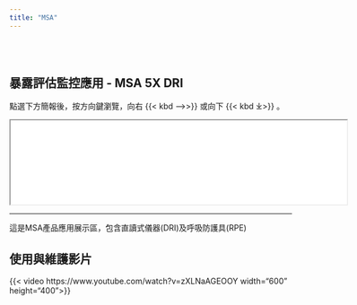 ```yaml
---
title: "MSA"
---
```


| 
| 
| 

## 暴露評估監控應用 - MSA 5X DRI

點選下方簡報後，按方向鍵瀏覽，向右 {{< kbd ⟶>}} 或向下 {{< kbd ⤓>}} 。

::: {#DRI style="red"}
<iframe src="DRI.html" width="600" height="ˊ600">

</iframe>
:::

------------------------------------------------------------------------

::: {.callout-tip title="提醒" style="color"}
這是MSA產品應用展示區，包含直讀式儀器(DRI)及呼吸防護具(RPE)
:::

## 使用與維護影片

{{< video https://www.youtube.com/watch?v=zXLNaAGEOOY width="600" height="400">}}
